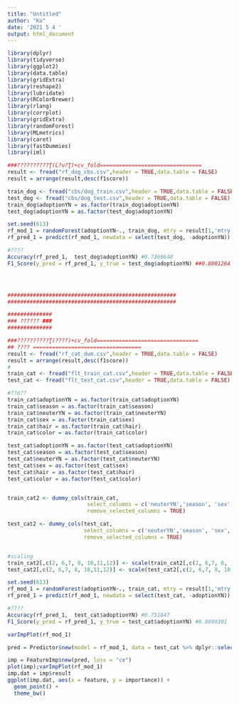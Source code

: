 ```yaml
---
title: "Untitled"
author: "Ko"
date: '2021 5 4 '
output: html_document
---
```



```r

library(dplyr)
library(tidyverse)
library(ggplot2)
library(data.table)
library(gridExtra)
library(reshape2)
library(lubridate)
library(RColorBrewer)
library(rlang)
library(corrplot)
library(gridExtra)
library(randomForest)
library(MLmetrics)
library(caret)
library(fastDummies)
library(iml)

```


```r

###??????????Ʈ(Ĺ?ν?Ʈ)+cv_fold================================
result <- fread("rf_dog_cbs.csv",header = TRUE,data.table = FALSE)
result = arrange(result,desc(f1score))

train_dog <- fread("cbs/dog_train.csv",header = TRUE,data.table = FALSE)
test_dog <- fread("cbs/dog_test.csv",header = TRUE,data.table = FALSE)
train_dog$adoptionYN = as.factor(train_dog$adoptionYN)
test_dog$adoptionYN = as.factor(test_dog$adoptionYN)

set.seed(613)
rf_mod_1 = randomForest(adoptionYN~., train_dog, mtry = result[1,'mtry'], ntree = result[1, 'ntree'])
rf_pred_1 = predict(rf_mod_1, newdata = select(test_dog, -adoptionYN))

#????
Accuracy(rf_pred_1,  test_dog$adoptionYN) #0.7360648
F1_Score(y_pred = rf_pred_1, y_true = test_dog$adoptionYN) ##0.8001264




#####################################################
#####################################################

##############
### ?????? ###
##############

###??????????Ʈ(????)+cv_fold================================
## ???? ==================================
result <- fread("rf_cat_dum.csv",header = TRUE,data.table = FALSE)
result = arrange(result,desc(f1score))
# 
train_cat <- fread("flt_train_cat.csv",header = TRUE,data.table = FALSE)
test_cat <- fread("flt_test_cat.csv",header = TRUE,data.table = FALSE)

#??ó??
train_cat$adoptionYN = as.factor(train_cat$adoptionYN)
train_cat$season = as.factor(train_cat$season)
train_cat$neuterYN = as.factor(train_cat$neuterYN)
train_cat$sex = as.factor(train_cat$sex)
train_cat$hair = as.factor(train_cat$hair)
train_cat$color = as.factor(train_cat$color)

test_cat$adoptionYN = as.factor(test_cat$adoptionYN)
test_cat$season = as.factor(test_cat$season)
test_cat$neuterYN = as.factor(test_cat$neuterYN)
test_cat$sex = as.factor(test_cat$sex)
test_cat$hair = as.factor(test_cat$hair)
test_cat$color = as.factor(test_cat$color)


train_cat2 <- dummy_cols(train_cat, 
                         select_columns = c('neuterYN','season', 'sex', 'hair', 'color'),
                         remove_selected_columns = TRUE)

test_cat2 <- dummy_cols(test_cat, 
                        select_columns = c('neuterYN','season', 'sex', 'hair', 'color'),
                        remove_selected_columns = TRUE)


#scaling
train_cat2[,c(2, 6,7, 8, 10,11,12)] <- scale(train_cat2[,c(2, 6,7, 8, 10,11,12)])
test_cat2[,c(2, 6,7, 8, 10,11,12)] <- scale(test_cat2[,c(2, 6,7, 8, 10,11,12)])

set.seed(613)
rf_mod_1 = randomForest(adoptionYN~., train_cat, mtry = result[1,'mtry'], ntree = result[1, 'ntree'])
rf_pred_1 = predict(rf_mod_1, newdata = select(test_cat, -adoptionYN))

#????
Accuracy(rf_pred_1,  test_cat$adoptionYN) #0.751847
F1_Score(y_pred = rf_pred_1, y_true = test_cat$adoptionYN) #0.8090301

varImpPlot(rf_mod_1)

pred = Predictor$new(model = rf_mod_1, data = test_cat %>% dplyr::select(-adoptionYN), y= test_cat$adoptionYN, type="prob")

imp = FeatureImp$new(pred, loss = "ce")
plot(imp);varImpPlot(rf_mod_1)
imp.dat = imp$result
ggplot(imp.dat, aes(x = feature, y = importance)) +
  geom_point() +
  theme_bw()

```